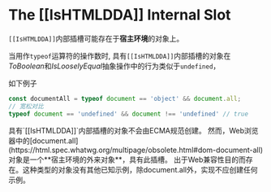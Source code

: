 
# The [[IsHTMLDDA]] Internal Slot


`[[IsHTMLDDA]]`内部插槽可能存在于**宿主环境**的对象上。

当用作`typeof`运算符的操作数时, 具有`[[IsHTMLDDA]]`内部插槽的对象在*ToBoolean*和*IsLooselyEqual*抽象操作中的行为类似于`undefined`，

如下例子

```ts
const documentAll = typeof document == 'object' && document.all;
// 宽松对比
typeof document == 'undefined' && document !== 'undefined' // true
```

<Note>
  具有`[[IsHTMLDDA]]`内部插槽的对象不会由ECMA规范创建。
  然而，Web浏览器中的[document.all](https://html.spec.whatwg.org/multipage/obsolete.html#dom-document-all)对象是一个**宿主环境的外来对象**，具有此插槽。
  出于Web兼容性目的而存在。这种类型的对象没有其他已知示例，除document.all外，实现不应创建任何示例。
</Note>

